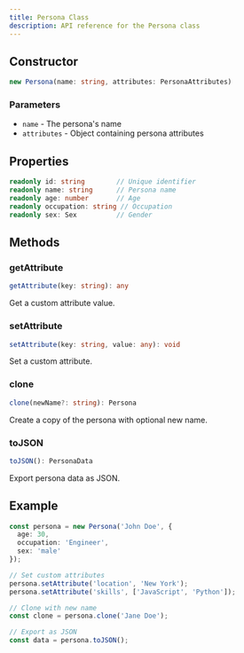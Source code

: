 ```yaml
---
title: Persona Class
description: API reference for the Persona class
---
```


## Constructor

```typescript
new Persona(name: string, attributes: PersonaAttributes)
```

### Parameters

- `name` - The persona's name
- `attributes` - Object containing persona attributes

## Properties

```typescript
readonly id: string        // Unique identifier  
readonly name: string      // Persona name
readonly age: number       // Age
readonly occupation: string // Occupation
readonly sex: Sex          // Gender
```

## Methods

### getAttribute

```typescript
getAttribute(key: string): any
```

Get a custom attribute value.

### setAttribute  

```typescript
setAttribute(key: string, value: any): void
```

Set a custom attribute.

### clone

```typescript
clone(newName?: string): Persona
```

Create a copy of the persona with optional new name.

### toJSON

```typescript
toJSON(): PersonaData
```

Export persona data as JSON.

## Example

```typescript
const persona = new Persona('John Doe', {
  age: 30,
  occupation: 'Engineer', 
  sex: 'male'
});

// Set custom attributes
persona.setAttribute('location', 'New York');
persona.setAttribute('skills', ['JavaScript', 'Python']);

// Clone with new name
const clone = persona.clone('Jane Doe');

// Export as JSON
const data = persona.toJSON();
```